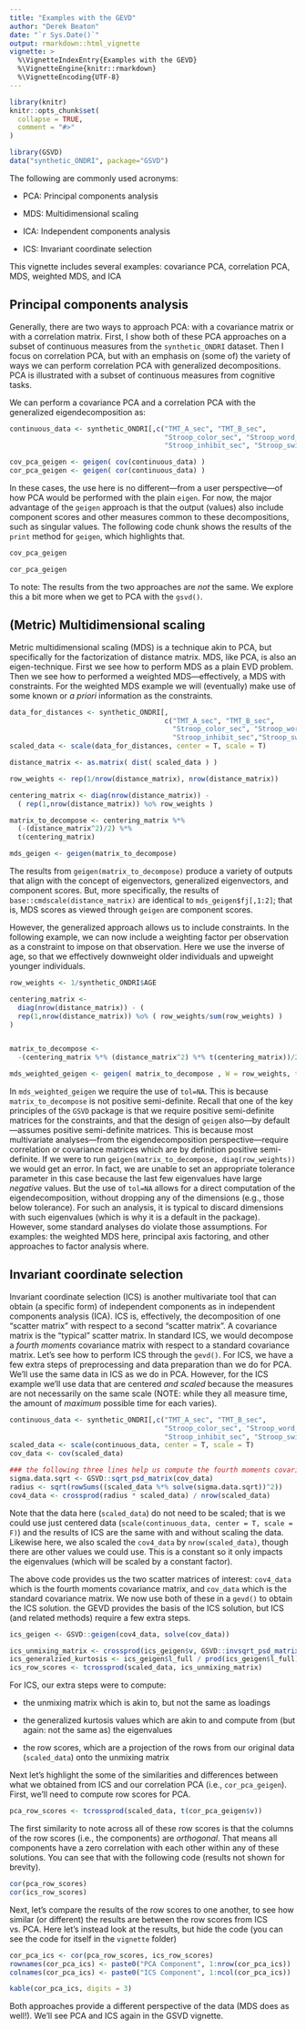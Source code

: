 ```yaml
---
title: "Examples with the GEVD"
author: "Derek Beaton"
date: "`r Sys.Date()`"
output: rmarkdown::html_vignette
vignette: >
  %\VignetteIndexEntry{Examples with the GEVD}
  %\VignetteEngine{knitr::rmarkdown}
  %\VignetteEncoding{UTF-8}
---
```


```r
library(knitr)
knitr::opts_chunk$set(
  collapse = TRUE,
  comment = "#>"
)
```

```r
library(GSVD)
data("synthetic_ONDRI", package="GSVD")
```


The following are commonly used acronyms:


* PCA: Principal components analysis

* MDS: Multidimensional scaling

* ICA: Independent components analysis

* ICS: Invariant coordinate selection


This vignette includes several examples: covariance PCA, correlation PCA, MDS, weighted MDS, and ICA

## Principal components analysis

Generally, there are two ways to approach PCA: with a covariance matrix or with a correlation matrix. First, I show both of these PCA approaches on a subset of continuous measures from the `synthetic_ONDRI` dataset. Then I focus on correlation PCA, but with an emphasis on (some of) the variety of ways we can perform correlation PCA with generalized decompositions. PCA is illustrated with a subset of continuous measures from cognitive tasks.

We can perform a covariance PCA and a correlation PCA with the generalized eigendecomposition as:

```r

continuous_data <- synthetic_ONDRI[,c("TMT_A_sec", "TMT_B_sec",
                                      "Stroop_color_sec", "Stroop_word_sec", 
                                      "Stroop_inhibit_sec", "Stroop_switch_sec")]

cov_pca_geigen <- geigen( cov(continuous_data) )
cor_pca_geigen <- geigen( cor(continuous_data) )

```

In these cases, the use here is no different---from a user perspective---of how PCA would be performed with the plain `eigen`. For now, the major advantage of the `geigen` approach is that the output (values) also include component scores and other measures common to these decompositions, such as singular values. The following code chunk shows the results of the `print` method for `geigen`, which highlights that.

```r

cov_pca_geigen

cor_pca_geigen

```

To note: The results from the two approaches are *not* the same. We explore this a bit more when we get to PCA with the `gsvd()`. 

## (Metric) Multidimensional scaling

Metric multidimensional scaling (MDS) is a technique akin to PCA, but specifically for the factorization of distance matrix. MDS, like PCA, is also an eigen-technique. First we see how to perform MDS as a plain EVD problem. Then we see how to performed a weighted MDS---effectively, a MDS with constraints. For the weighted MDS example we will (eventually) make use of some known or *a priori* information as the constraints.

```r

data_for_distances <- synthetic_ONDRI[,
                                      c("TMT_A_sec", "TMT_B_sec", 
                                        "Stroop_color_sec", "Stroop_word_sec",
                                        "Stroop_inhibit_sec","Stroop_switch_sec")]
scaled_data <- scale(data_for_distances, center = T, scale = T)

distance_matrix <- as.matrix( dist( scaled_data ) )

row_weights <- rep(1/nrow(distance_matrix), nrow(distance_matrix))

centering_matrix <- diag(nrow(distance_matrix)) - 
  ( rep(1,nrow(distance_matrix)) %o% row_weights )

matrix_to_decompose <- centering_matrix %*% 
  (-(distance_matrix^2)/2) %*% 
  t(centering_matrix)

mds_geigen <- geigen(matrix_to_decompose)

```

The results from `geigen(matrix_to_decompose)` produce a variety of outputs that align with the concept of eigenvectors, generalized eigenvectors, and component scores. But, more specifically, the results of `base::cmdscale(distance_matrix)` are identical to `mds_geigen$fj[,1:2]`; that is, MDS scores as viewed through `geigen` are component scores.

However, the generalized approach allows us to include constraints. In the following example, we can now include a weighting factor per observation as a constraint to impose on that observation. Here we use the inverse of age, so that we effectively downweight older individuals and upweight younger individuals.

```r

row_weights <- 1/synthetic_ONDRI$AGE

centering_matrix <- 
  diag(nrow(distance_matrix)) - (
  rep(1,nrow(distance_matrix)) %o% ( row_weights/sum(row_weights) )
)


matrix_to_decompose <- 
  -(centering_matrix %*% (distance_matrix^2) %*% t(centering_matrix))/2

mds_weighted_geigen <- geigen( matrix_to_decompose , W = row_weights, tol = NA )


```

In `mds_weighted_geigen` we require the use of `tol=NA`. This is because `matrix_to_decompose` is not positive semi-definite. Recall that one of the key principles of the `GSVD` package is that we require positive semi-definite matrices for the constraints, and that the design of `geigen` also---by default---assumes positive semi-definite matrices. This is because most multivariate analyses---from the eigendecomposition perspective---require correlation or covariance matrices which are by definition positive semi-definite. If we were to run `geigen(matrix_to_decompose, diag(row_weights))` we would get an error. In fact, we are unable to set an appropriate tolerance parameter in this case because the last few eigenvalues have large *negative* values. But the use of `tol=NA` allows for a direct computation of the eigendecomposition, without dropping any of the dimensions (e.g., those below tolerance). For such an analysis, it is typical to discard dimensions with such eigenvalues (which is why it is a default in the package). However, some standard analyses do violate those assumptions. For examples: the weighted MDS here, principal axis factoring, and other approaches to factor analysis where.


## Invariant coordinate selection

Invariant coordinate selection (ICS) is another multivariate tool that can obtain (a specific form) of independent components as in independent components analysis (ICA). ICS is, effectively, the decomposition of one "scatter matrix" with respect to a second "scatter matrix". A covariance matrix is the "typical" scatter matrix. In standard ICS, we would decompose a *fourth moments* covariance matrix with respect to a standard covariance matrix. Let's see how to perform ICS through the `gevd()`. For ICS, we have a few extra steps of preprocessing and data preparation than we do for PCA. We'll use the same data in ICS as we do in PCA. However, for the ICS example we'll use data that are centered *and scaled* because the measures are not necessarily on the same scale (NOTE: while they all measure time, the amount of *maximum* possible time for each varies). 


```r


continuous_data <- synthetic_ONDRI[,c("TMT_A_sec", "TMT_B_sec",
                                      "Stroop_color_sec", "Stroop_word_sec", 
                                      "Stroop_inhibit_sec", "Stroop_switch_sec")]
scaled_data <- scale(continuous_data, center = T, scale = T)
cov_data <- cov(scaled_data)

### the following three lines help us compute the fourth moments covariance matrix.
sigma.data.sqrt <- GSVD::sqrt_psd_matrix(cov_data)
radius <- sqrt(rowSums((scaled_data %*% solve(sigma.data.sqrt))^2))
cov4_data <- crossprod(radius * scaled_data) / nrow(scaled_data)

```

Note that the data here (`scaled_data`) do not need to be scaled; that is we could use just centered data (`scale(continuous_data, center = T, scale = F)`) and the results of ICS are the same with and without scaling the data. Likewise here, we also scaled the `cov4_data` by `nrow(scaled_data)`, though there are other values we could use. This is a constant so it only impacts the eigenvalues (which will be scaled by a constant factor). 

The above code provides us the two scatter matrices of interest: `cov4_data` which is the fourth moments covariance matrix, and `cov_data` which is the standard covariance matrix. We now use both of these in a `gevd()` to obtain the ICS solution. the GEVD provides the basis of the ICS solution, but ICS (and related methods) require a few extra steps.


```r

ics_geigen <- GSVD::geigen(cov4_data, solve(cov_data))

ics_unmixing_matrix <- crossprod(ics_geigen$v, GSVD::invsqrt_psd_matrix(cov_data))
ics_generalzied_kurtosis <- ics_geigen$l_full / prod(ics_geigen$l_full)^(1/ncol(scaled_data))
ics_row_scores <- tcrossprod(scaled_data, ics_unmixing_matrix)

```

For ICS, our extra steps were to compute:

* the unmixing matrix which is akin to, but not the same as loadings

* the generalized kurtosis values which are akin to and compute from (but again: not the same as) the eigenvalues

* the row scores, which are a projection of the rows from our original data (`scaled_data`) onto the unmixing matrix


Next let's highlight the some of the similarities and differences between what we obtained from ICS and our correlation PCA (i.e., `cor_pca_geigen`). First, we'll need to compute row scores for PCA.

```r

pca_row_scores <- tcrossprod(scaled_data, t(cor_pca_geigen$v))

```

The first similarity to note across all of these row scores is that the columns of the row scores (i.e., the components) are *orthogonal*. That means all components have a zero correlation with each other within any of these solutions. You can see that with the following code (results not shown for brevity).

```r

cor(pca_row_scores)
cor(ics_row_scores)

```


Next, let's compare the results of the row scores to one another, to see how similar (or different) the results are between the row scores from ICS vs. PCA. Here let's instead look at the results, but hide the code (you can see the code for itself in the `vignette` folder)

```r

cor_pca_ics <- cor(pca_row_scores, ics_row_scores)
rownames(cor_pca_ics) <- paste0("PCA Component", 1:nrow(cor_pca_ics))
colnames(cor_pca_ics) <- paste0("ICS Component", 1:ncol(cor_pca_ics))

kable(cor_pca_ics, digits = 3)


```


Both approaches provide a different perspective of the data (MDS does as well!). We'll see PCA and ICS again in the GSVD vignette.
